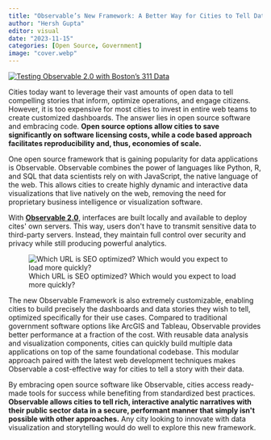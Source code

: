 ```yaml
---
title: "Observable’s New Framework: A Better Way for Cities to Tell Data Stories"
author: "Hersh Gupta"
editor: visual
date: "2023-11-15"
categories: [Open Source, Government]
image: "cover.webp"
---
```


[![Testing Observable 2.0 with Boston's 311 Data](/posts/city-data-stories-with-observable/cover.webp)](https://boston-311-dash.netlify.app/)

Cities today want to leverage their vast amounts of open data to tell compelling stories that inform, optimize operations, and engage citizens. However, it is too expensive for most cities to invest in entire web teams to create customized dashboards. The answer lies in open source software and embracing code. **Open source options allow cities to save significantly on software licensing costs, while a code based approach facilitates reproducibility and, thus, economies of scale.**

One open source framework that is gaining popularity for data applications is Observable. Observable combines the power of languages like Python, R, and SQL that data scientists rely on with JavaScript, the native language of the web. This allows cities to create highly dynamic and interactive data visualizations that live natively on the web, removing the need for proprietary business intelligence or visualization software.

With [**Observable 2.0**](https://observablehq.com/), interfaces are built locally and available to deploy cites\' own servers. This way, users don\'t have to transmit sensitive data to third-party servers. Instead, they maintain full control over security and privacy while still producing powerful analytics.

![Which URL is SEO optimized? Which would you expect to load more quickly?](/posts/city-data-stories-with-observable/screenshot-browser.png){fig-align="center"}

The new Observable Framework is also extremely customizable, enabling cities to build precisely the dashboards and data stories they wish to tell, optimized specifically for their use cases. Compared to traditional government software options like ArcGIS and Tableau, Observable provides better performance at a fraction of the cost. With reusable data analysis and visualization components, cities can quickly build multiple data applications on top of the same foundational codebase. This modular approach paired with the latest web development techniques makes Observable a cost-effective way for cities to tell a story with their data.

By embracing open source software like Observable, cities access ready-made tools for success while benefiting from standardized best practices. **Observable allows cities to tell rich, interactive analytic narratives with their public sector data in a secure, performant manner that simply isn\'t possible with other approaches.** Any city looking to innovate with data visualization and storytelling would do well to explore this new framework.
